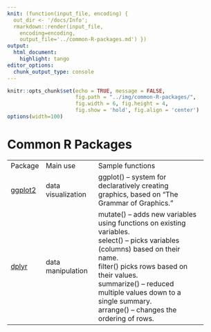 ```yaml
---
knit: (function(input_file, encoding) {
  out_dir <- '/docs/Info';
  rmarkdown::render(input_file,
    encoding=encoding,
    output_file='../common-R-packages.md') })
output:
  html_document:
    highlight: tango
editor_options:
  chunk_output_type: console
---
```


```r
knitr::opts_chunk$set(echo = TRUE, message = FALSE,
                      fig.path = "../img/common-R-packages/",
                      fig.width = 6, fig.height = 4,
                      fig.show = 'hold', fig.align = 'center')
options(width=100)
```

# Common R Packages

<table style="width:90%">
  <tbody>
    <tr>
      <td>Package</td>
      <td>Main use</td>
      <td>Sample functions</td>
    </tr>
    <tr>
      <td><a href="https://ggplot2.tidyverse.org/">ggplot2</a></td>
      <td>data visualization</td>
      <td>ggplot() – system for declaratively creating graphics, based on “The Grammar of Graphics.”</td>
    </tr>
    <tr>
      <td><a href="https://dplyr.tidyverse.org/">dplyr</a></td>
      <td>data manipulation</td>
      <td>mutate() – adds new variables using functions on existing variables.<br>
select() – picks variables (columns) based on their name.<br>
filter() picks rows based on their values.<br>
summarize() – reduced multiple values down to a single summary.<br>
arrange() – changes the ordering of rows.</td>
    </tr>
  </tbody>
</table>
